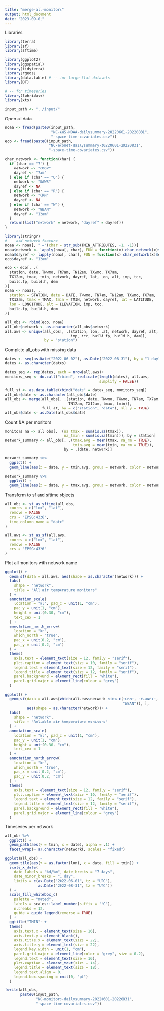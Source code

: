 ```yaml
---
title: "merge-all-monitors"
output: html_document
date: "2023-09-01"
---
```


Libraries

```r
library(terra)
library(sf)
library(sftime)

library(ggplot2)
library(ggspatial)
library(tidyterra)
library(rgeos)
library(data.table) # -- for large flat datasets
library(DT)

# -- for timeseries
library(lubridate)
library(xts)
```


```r
input_path <- "../input/"
```
Open all data

```r
noaa <- fread(paste0(input_path,
                     "NC-AWS-NOAA-dailysummary-20220601-20220831",
                     "-space-time-covariates.csv"))
eco <- fread(paste0(input_path,
                    "NC-econet-dailysummary-20220601-20220831",
                    "-space-time-covariates.csv"))

char_network <- function(char) {
  if (char == "7") {
    network <- "COOP"
    dayref <- "7am"
  } else if (char == "U") {
    network <- "RAWS"
    dayref <- NA
  } else if (char == "R") {
    network <- "CRN"
    dayref <- NA
  } else if (char == "W") {
    network <- "WBAN"
    dayref <- "12am"
  }
  return(list("network" = network, "dayref" = dayref))
}

library(stringr)
# -- add network feature
noaa <- noaa[, ":="(char = str_sub(TMIN_ATTRIBUTES, -1, -1))]
noaa$network <- lapply(noaa[, char], FUN = function(x) char_network(x)$network)
noaa$dayref <- lapply(noaa[, char], FUN = function(x) char_network(x)$dayref)
eco$dayref <- "12am"

eco <- eco[, .(
  station, date, TNwmo, TN7am, TN12am, TXwmo, TX7am,
  TX12am, tmax, tmin, network, dayref, lat, lon, alt, imp, tcc,
  build.fp, build.h, dem
)]
noaa <- noaa[, .(
  station = STATION, date = DATE, TNwmo, TN7am, TN12am, TXwmo, TX7am,
  TX12am, tmax = TMAX, tmin = TMIN, network, dayref, lat = LATITUDE,
  lon = LONGITUDE, alt = ELEVATION, imp, tcc,
  build.fp, build.h, dem
)]

all_obs <- rbind(eco, noaa)
all_obs$network <- as.character(all_obs$network)
all.aws <- unique(all_obs[, .(station, lon, lat, network, dayref, alt,
                              imp, tcc, build.fp, build.h, dem)],
                  by = "station")
```

Complete all_obs with missing data 

```r
dates <- seq(as.Date("2022-06-02"), as.Date("2022-08-31"), by = "1 day")
dates <- as.character(dates)

dates_seq <- rep(dates, each = nrow(all.aws))
monitors_seq <- do.call("rbind", replicate(length(dates), all.aws,
                                           simplify = FALSE))

full_st <- as.data.table(cbind("date" = dates_seq, monitors_seq))
all_obs$date <- as.character(all_obs$date)
all_obs <- merge(all_obs[, .(station, date, TNwmo, TXwmo, TN7am, TX7am,
                             TN12am, TX12am, tmax, tmin)],
                 full_st, by = c("station", "date"), all.y = TRUE)
all_obs$date <- as.Date(all_obs$date)
```


Count NA per monitors 

```r
monitors_na <- all_obs[, .(na_tmax = sum(is.na(tmax)),
                           na_tmin = sum(is.na(tmin))), by = station]
network_summary <- all_obs[, .(tmax.avg = mean(tmax, na_rm = TRUE),
                               tmin.avg = mean(tmin, na_rm = TRUE)),
                           by = .(date, network)]

network_summary %>%
  ggplot() +
  geom_line(aes(x = date, y = tmin.avg, group = network, color = network))

network_summary %>%
  ggplot() +
  geom_line(aes(x = date, y = tmax.avg, group = network, color = network))
```

Transform to sf and sftime objects 

```r
all_obs <- st_as_sftime(all_obs,
  coords = c("lon", "lat"),
  remove = FALSE,
  crs = "EPSG:4326",
  time_column_name = "date"
)

all.aws <- st_as_sf(all.aws,
  coords = c("lon", "lat"),
  remove = FALSE,
  crs = "EPSG:4326"
)
```



Plot all monitors with network name

```r
ggplot() +
  geom_sf(data = all.aws, aes(shape = as.character(network))) +
  labs(
    shape = "network",
    title = "All air temperature monitors"
  ) +
  annotation_scale(
    location = "bl", pad_x = unit(1, "cm"),
    pad_y = unit(1, "cm"),
    height = unit(0.30, "cm"),
    text_cex = 1
  ) +
  annotation_north_arrow(
    location = "br",
    which_north = "true",
    pad_x = unit(0.2, "cm"),
    pad_y = unit(0.2, "cm")
  ) +
  theme(
    axis.text = element_text(size = 12, family = "serif"),
    plot.caption = element_text(size = 10, family = "serif"),
    legend.text = element_text(size = 12, family = "serif"),
    legend.title = element_text(size = 12, family = "serif"),
    panel.background = element_rect(fill = "white"),
    panel.grid.major = element_line(colour = "grey")
  )

ggplot() +
  geom_sf(data = all.aws[which(all.aws$network %in% c("CRN", "ECONET",
                                                      "WBAN")), ],
          aes(shape = as.character(network))) +
  labs(
    shape = "network",
    title = "Reliable air temperature monitors"
  ) +
  annotation_scale(
    location = "bl", pad_x = unit(1, "cm"),
    pad_y = unit(1, "cm"),
    height = unit(0.30, "cm"),
    text_cex = 1
  ) +
  annotation_north_arrow(
    location = "br",
    which_north = "true",
    pad_x = unit(0.2, "cm"),
    pad_y = unit(0.2, "cm")
  ) +
  theme(
    axis.text = element_text(size = 12, family = "serif"),
    plot.caption = element_text(size = 10, family = "serif"),
    legend.text = element_text(size = 12, family = "serif"),
    legend.title = element_text(size = 12, family = "serif"),
    panel.background = element_rect(fill = "white"),
    panel.grid.major = element_line(colour = "grey")
  )
```

Timeseries per network

```r
all_obs %>%
  ggplot() +
  geom_path(aes(y = tmin, x = date), alpha = .1) +
  facet_wrap(~ as.character(network), scales = "fixed")
```

```r
ggplot(all_obs) +
  geom_tile(aes(y = as.factor(lon), x = date, fill = tmin)) +
  scale_x_date(
    date_labels = "%d/%m", date_breaks = "7 days",
    date_minor_breaks = "1 day",
    limits = c(as.Date("2022-06-01", tz = "UTC"),
               as.Date("2022-08-31", tz = "UTC"))
  ) +
  scale_fill_whitebox_c(
    palette = "muted",
    labels = scales::label_number(suffix = "°C"),
    n.breaks = 12,
    guide = guide_legend(reverse = TRUE)
  ) +
  ggtitle("TMIN") +
  theme(
    axis.text.x = element_text(size = 16),
    axis.text.y = element_blank(),
    axis.title.x = element_text(size = 22),
    axis.title.y = element_text(size = 22),
    legend.key.width = unit(1, "cm"),
    panel.grid.major = element_line(color = "grey", size = 0.2),
    legend.text = element_text(size = 16),
    plot.caption = element_text(size = 14),
    legend.title = element_text(size = 18),
    legend.text.align = 0,
    legend.box.spacing = unit(0, "pt")
  )
```

```r
fwrite(all_obs,
       paste0(input_path,
              "NC-monitors-dailysummary-20220601-20220831",
              "-space-time-covariates.csv"))
```

